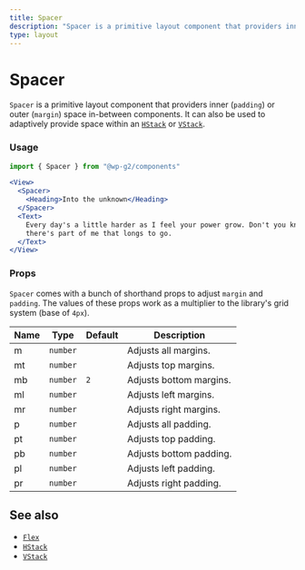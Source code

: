 ```yaml
---
title: Spacer
description: "Spacer is a primitive layout component that providers inner (padding) or outer (margin) space in-between components. It can also be used to adaptively provide space within an HStack or VStack."
type: layout
---
```


# Spacer

`Spacer` is a primitive layout component that providers inner (`padding`) or outer (`margin`) space in-between components. It can also be used to adaptively provide space within an [`HStack`](./hstack) or [`VStack`](./vstack).

### Usage

```jsx
import { Spacer } from "@wp-g2/components"
```

```jsx live
<View>
  <Spacer>
    <Heading>Into the unknown</Heading>
  </Spacer>
  <Text>
    Every day's a little harder as I feel your power grow. Don't you know
    there's part of me that longs to go.
  </Text>
</View>
```

### Props

`Spacer` comes with a bunch of shorthand props to adjust `margin` and `padding`. The values of these props work as a multiplier to the library's grid system (base of `4px`).

| Name | Type     | Default | Description             |
| ---- | -------- | ------- | ----------------------- |
| m    | `number` |         | Adjusts all margins.    |
| mt   | `number` |         | Adjusts top margins.    |
| mb   | `number` | `2`     | Adjusts bottom margins. |
| ml   | `number` |         | Adjusts left margins.   |
| mr   | `number` |         | Adjusts right margins.  |
| p    | `number` |         | Adjusts all padding.    |
| pt   | `number` |         | Adjusts top padding.    |
| pb   | `number` |         | Adjusts bottom padding. |
| pl   | `number` |         | Adjusts left padding.   |
| pr   | `number` |         | Adjusts right padding.  |

## See also

- [`Flex`](./flex)
- [`HStack`](./hstack)
- [`VStack`](./vstack)
